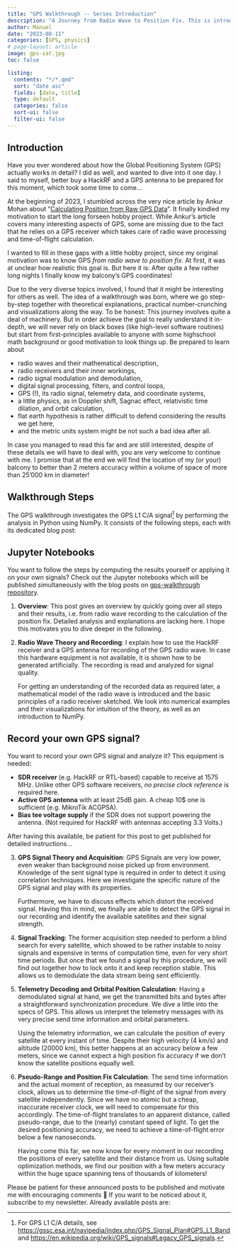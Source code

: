 ```yaml
---
title: "GPS Walkthrough -- Series Introduction"
description: "A Journey from Radio Wave to Position Fix. This is introduction page shows the motivation and the structuring of this blog post series."
author: Manuel
date: "2023-08-11"
categories: [GPS, physics]
# page-layout: article
image: gps-sat.jpg
toc: false

listing:
  contents: "*/*.qmd"
  sort: "date asc"
  fields: [date, title]
  type: default
  categories: false
  sort-ui: false
  filter-ui: false
---
```


## Introduction 

Have you ever wondered about how the Global Positioning System (GPS) actually works in detail? I did as well, and wanted to dive into it one day. I said to myself, better buy a HackRF and a GPS antenna to be prepared for this moment, which took some time to come...

At the beginning of 2023, I stumbled across the very nice article by Ankur Mohan about "[Calculating Position from Raw GPS Data](https://www.telesens.co/2017/07/17/calculating-position-from-raw-gps-data/)". It finally kindled my motivation to start the long forseen hobby project. While Ankur's article covers many interesting aspects of GPS, some are missing due to the fact that he relies on a GPS receiver which takes care of radio wave processing and time-of-flight calculation. 

I wanted to fill in these gaps with a little hobby project, since my original motivation was to know GPS *from radio wave to position fix*. At first, it was at unclear how realistic this goal is. But here it is: After quite a few rather long nights I finally know my balcony's GPS coordinates!

Due to the very diverse topics involved, I found that it might be interesting for others as well. The idea of a walkthrough was born, where we go step-by-step together with theoretical explanations, practical number-crunching and visualizations along the way. 
To be honest: This journey involves quite a deal of machinery. But in order achieve the goal to really understand it in-depth, we will never rely on black boxes (like high-level software routines) but start from first-principles available to anyone with some highschool math background or good motivation to look things up. Be prepared to learn about

- radio waves and their mathematical description,
- radio receivers and their inner workings,
- radio signal modulation and demodulation,
- digital signal processing, filters, and control loops,
- GPS (!), its radio signal, telemetry data, and coordinate systems,
- a little physics, as in Doppler shift,  Sagnac effect, relativistic time dilation, and orbit calculation,
- flat earth hypothesis is rather difficult to defend considering the results we get here, 
- and the metric units system might be not such a bad idea after all.

In case you managed to read this far and are still interested, despite of these details we will have to deal with, you are very welcome to continue with me. I promise that at the end we will find the location of my (or your) balcony to better than 2 meters accuracy within a volume of space of more than 25'000 km in diameter! 


## Walkthrough Steps

The GPS walkthrough investigates the GPS L1 C/A signal^[For GPS L1 C/A details, see <https://gssc.esa.int/navipedia/index.php/GPS_Signal_Plan#GPS_L1_Band> and <https://en.wikipedia.org/wiki/GPS_signals#Legacy_GPS_signals>.] by performing the analysis in Python using NumPy. It consists of the following steps, each with its dedicated blog post:


:::{.callout-note}
## Jupyter Notebooks
You want to follow the steps by computing the results yourself or applying it on your own signals? Check out the Jupyter notebooks which will be published simultaneously with the blog posts on [gps-walkthrough repository](https://github.com/mu2718/gps-walkthrough).
:::


1. **Overview**: 
    This post gives an overview by quickly going over all steps and their results, i.e. from radio wave recording to the calculation of the position fix. Detailed analysis and explanations are lacking here. I hope this motivates you to dive deeper in the following.

2. **Radio Wave Theory and Recording**:
    I explain how to use the HackRF receiver and a GPS antenna for recording of the GPS radio wave. In case this hardware equipment is not available, it is shown how to be generated artificially. The recording is read and analyzed for signal quality. 

    For getting an understanding of the recorded data as required later, a mathematical model of the radio wave is introduced and the basic principles of a radio receiver sketched. We look into numerical examples and their visualizations for intuition of the theory, as well as an introduction to NumPy.


:::{.callout-tip collapse=true}
## Record your own GPS signal?

You want to record your own GPS signal and analyze it? This equipment is needed:

- **SDR receiver** (e.g. HackRF or RTL-based) capable to receive at 1575 MHz. Unlike other GPS software receivers, *no precise clock reference* is required here.
- **Active GPS antenna** with at least 25dB gain. A cheap 10$ one is sufficient (e.g. MikroTik ACGPSA).
- **Bias tee voltage supply** if the SDR does not support powering the antenna. (Not required for HackRF with antennas accepting 3.3 Volts.)

After having this available, be patient for this post to get published for detailed instructions...
:::


3. **GPS Signal Theory and Acquisition**:
    GPS Signals are very low power, even weaker than background noise picked up from environment. Knowledge of the sent signal type is required in order to detect it using correlation techniques. Here we investigate the specific nature of the GPS signal and play with its properties.

    Furthermore, we have to discuss effects which distort the received signal. Having this in mind, we finally are able to detect the GPS signal in our recording and identify the available satellites and their signal strength.

4. **Signal Tracking**:
    The former acquisition step needed to perform a blind search for every satellite, which showed to be rather instable to noisy signals and expensive in terms of computation time, even for very short time periods. But once that we found a signal by this procedure, we will find out together how to lock onto it and keep reception stable. This allows us to demodulate the data stream being sent efficiently.

5. **Telemetry Decoding and Orbital Position Calculation**:
    Having a demodulated signal at hand, we get the transmitted bits and bytes after a straightforward synchronization procedure. We dive a little into the specs of GPS. This allows us interpret the telemetry messages with its very precise send time information and orbital parameters. 

    Using the telemetry information, we can calculate the position of every satellite at every instant of time. Despite their high velocity (4 km/s) and altitude (20000 km), this better happens at an accuracy below a few meters, since we cannot expect a high position fix accuracy if we don't know the satellite positions equally well.

7. **Pseudo-Range and Position Fix Calculation**:
    The send time information and the actual moment of reception, as measured by our  receiver's clock, allows us to determine the time-of-flight of the signal from every satellite independently. Since we have no atomic but a cheap, inaccurate receiver clock, we will need to compensate for this accordingly. The time-of-flight translates to an apparent distance, called pseudo-range, due to the (nearly) constant speed of light. To get the desired positioning accuracy, we need to achieve a time-of-flight error below a few nanoseconds.

    Having come this far, we now know for every moment in our recording the positions of every satellite and their distance from us. Using suitable optimization methods, we find our position with a few meters accuracy within the huge space spanning tens of thousands of kilometers!


Please be patient for these announced posts to be published and motivate me with encouraging comments 🙂 If you want to be noticed about it, subscribe to my newsletter. Already available posts are: